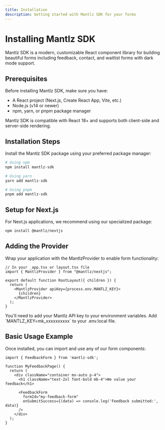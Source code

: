 ```yaml
---
title: Installation
description: Getting started with Mantlz SDK for your forms
---
```


# Installing Mantlz SDK

Mantlz SDK is a modern, customizable React component library for building beautiful forms including feedback, contact, and waitlist forms with dark mode support.

## Prerequisites

Before installing Mantlz SDK, make sure you have:

- A React project (Next.js, Create React App, Vite, etc.)
- Node.js (v14 or newer)
- npm, yarn, or pnpm package manager

<Note title="SDK Compatibility" type="info">
  Mantlz SDK is compatible with React 18+ and supports both client-side and server-side rendering.
</Note>

## Installation Steps

Install the Mantlz SDK package using your preferred package manager:

```bash
# Using npm
npm install mantlz-sdk

# Using yarn
yarn add mantlz-sdk

# Using pnpm
pnpm add mantlz-sdk
```

## Setup for Next.js

For Next.js applications, we recommend using our specialized package:

```bash
npm install @mantlz/nextjs
```

## Adding the Provider

Wrap your application with the MantlzProvider to enable form functionality:

```tsx
// In your _app.tsx or layout.tsx file
import { MantlzProvider } from "@mantlz/nextjs";

export default function RootLayout({ children }) {
  return (
    <MantlzProvider apiKey={process.env.MANTLZ_KEY}>
      {children}
    </MantlzProvider>
  );
}
```

<Note title="API Key" type="warning">
  You'll need to add your Mantlz API key to your environment variables.
  Add `MANTLZ_KEY=mk_xxxxxxxxxx` to your .env.local file.
</Note>

## Basic Usage Example

Once installed, you can import and use any of our form components:

```tsx
import { FeedbackForm } from 'mantlz-sdk';

function MyFeedbackPage() {
  return (
    <div className="container mx-auto p-4">
      <h1 className="text-2xl font-bold mb-4">We value your feedback</h1>
      
      <FeedbackForm 
        formId="my-feedback-form"
        onSubmitSuccess={(data) => console.log('Feedback submitted:', data)}
      />
    </div>
  );
}
```

